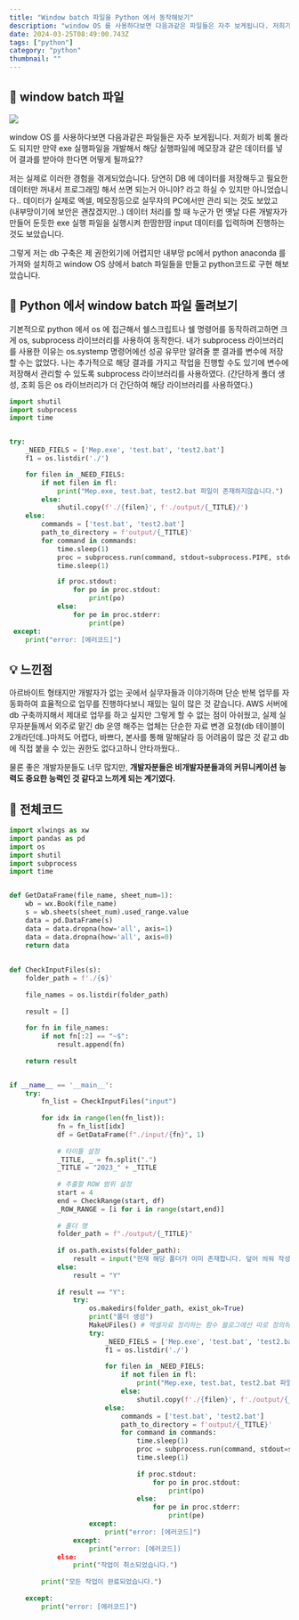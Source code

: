 ```yaml
---
title: "Window batch 파일을 Python 에서 동작해보기"
description: "window OS 를 사용하다보면 다음과같은 파일들은 자주 보게됩니다. 저희가 비록 몰라도 되지만 만약 exe 실행파일을 개발해서 해당 실행파일에 메모장과 같은 데이터를 넣어 결과를 받아야 한다면 어떻게 될까요??"
date: 2024-03-25T08:49:00.743Z
tags: ["python"]
category: "python"
thumbnail: ""
---
```



## 🤔 window batch 파일

![](/images/5fcc278e-72bc-4f77-bb40-4018993d3834-image.png)

window OS 를 사용하다보면 다음과같은 파일들은 자주 보게됩니다. 저희가 비록 몰라도 되지만 만약 exe 실행파일을 개발해서 해당 실행파일에 메모장과 같은 데이터를 넣어 결과를 받아야 한다면 어떻게 될까요??

저는 실제로 이러한 경험을 겪게되었습니다. 당연히 DB 에 데이터를 저장해두고 필요한 데이터만 꺼내서 프로그래밍 해서 쓰면 되는거 아니야? 라고 하실 수 있지만 아니었습니다.. 데이터가 실제로 엑셀, 메모장등으로 실무자의 PC에서만 관리 되는 것도 보았고 (내부망이기에 보안은 괜찮겠지만..) 데이터 처리를 할 때 누군가 먼 옛날 다른 개발자가 만들어 둔듯한 exe 실행 파일을 실행시켜 한땀한땀 input 데이터를 입력하며 진행하는 것도 보았습니다.

그렇게 저는 db 구축은 제 권한외기에 어렵지만 내부망 pc에서 python anaconda 를 가져와 설치하고 window OS 상에서 batch 파일들을 만들고 python코드로 구현 해보았습니다.


## 👀 Python 에서 window batch 파일 돌려보기
기본적으로 python 에서 os 에 접근해서 쉘스크립트나 쉘 명령어를 동작하려고하면 크게 os, subprocess 라이브러리를 사용하여 동작한다. 내가 subprocess 라이브러리를 사용한 이유는 os.systemp 명령어에선 성공 유무만 알려줄 뿐 결과를 변수에 저장할 수는 없었다. 나는 추가적으로 해당 결과를 가지고 작업을 진행할 수도 있기에 변수에 저장해서 관리할 수 있도록 subprocess 라이브러리를 사용하였다.
(간단하게 폴더 생성, 조회 등은 os 라이브러리가 더 간단하여 해당 라이브러리를 사용하였다.)



```python
import shutil
import subprocess
import time


try:
    _NEED_FIELS = ['Mep.exe', 'test.bat', 'test2.bat']
    f1 = os.listdir('./')

    for filen in _NEED_FIELS:
        if not filen in fl:
            print("Mep.exe, test.bat, test2.bat 파일이 존재하지않습니다.")
        else:
            shutil.copy(f'./{filen}', f'./output/{_TITLE}/')
    else:
        commands = ['test.bat', 'test2.bat']
        path_to_directory = f'output/{_TITLE}'
        for command in commands:
            time.sleep(1)
            proc = subprocess.run(command, stdout=subprocess.PIPE, stderr=subprocess.PIPE, shell=True, cwd=path_to_directory)
            time.sleep(1)

			if proc.stdout:
            	for po in proc.stdout:
                	print(po)
            else:
            	for pe in proc.stderr:
                	print(pe)
 except:
 	print("error: [에러코드]")

```





## 💡 느낀점
아르바이트 형태지만 개발자가 없는 곳에서 실무자들과 이야기하며 단순 반복 업무를 자동화하여 효율적으로 업무를 진행하다보니 재밌는 일이 많은 것 같습니다. AWS 서버에 db 구축까지해서 제대로 업무를 하고 싶지만 그렇게 할 수 없는 점이 아쉬웠고, 실제 실무자분들께서 외주로 맡긴 db 운영 해주는 업체는 단순한 자료 변경 요청(db 테이블이 2개라던데..)마저도 어렵다, 바쁘다, 본사를 통해 말해달라 등 어려움이 많은 것 같고 db 에 직접 붙을 수 있는 권한도 없다고하니 안타까웠다..

물론 좋은 개발자분들도 너무 많지만, **개발자분들은 비개발자분들과의 커뮤니케이션 능력도 중요한 능력인 것 같다고 느끼게 되는 계기였다.**



## 🔭 전체코드
```python
import xlwings as xw
import pandas as pd
import os
import shutil
import subprocess
import time


def GetDataFrame(file_name, sheet_num=1):
	wb = wx.Book(file_name)
    s = wb.sheets(sheet_num).used_range.value
    data = pd.DataFrame(s)
    data = data.dropna(how='all', axis=1)
    data = data.dropna(how='all', axis=0)
    return data
    
    
def CheckInputFiles(s):
	folder_path = f'./{s}'
    
    file_names = os.listdir(folder_path)
    
    result = []
    
    for fn in file_names:
    	if not fn[:2] == "~$":
        	result.append(fn)
    
    return result


if __name__ == '__main__':
	try:
    	fn_list = CheckInputFiles("input")
        
        for idx in range(len(fn_list)):
            fn = fn_list[idx]
            df = GetDataFrame(f"./input/{fn}", 1)
            
            # 타이틀 설정
            _TITLE, _ = fn.split(".")
            _TITLE = "2023_" + _TITLE
            
            # 추출할 ROW 범위 설정
            start = 4
            end = CheckRange(start, df)
            _ROW_RANGE = [i for i in range(start,end)]
            
            # 폴더 명
            folder_path = f"./output/{_TITLE}"
            
            if os.path.exists(folder_path):
            	result = input("현재 해당 폴더가 이미 존재합니다. 덮어 씌워 작성하시겠습니까? (Y/N)")
            else:
            	result = "Y"
               
            if result == "Y":
            	try:
                	os.makedirs(folder_path, exist_ok=True)
                    print("폴더 생성")
                    MakeUFiles() # 엑셀자료 정리하는 함수 블로그에선 따로 정의하지 않음
                    try:
                    	_NEED_FIELS = ['Mep.exe', 'test.bat', 'test2.bat']
                        f1 = os.listdir('./')
                        
                        for filen in _NEED_FIELS:
                        	if not filen in fl:
                            	print("Mep.exe, test.bat, test2.bat 파일이 존재하지않습니다.")
                            else:
                            	shutil.copy(f'./{filen}', f'./output/{_TITLE}/')
                        else:
                        	commands = ['test.bat', 'test2.bat']
                            path_to_directory = f'output/{_TITLE}'
                            for command in commands:
                            	time.sleep(1)
                                proc = subprocess.run(command, stdout=subprocess.PIPE, stderr=subprocess.PIPE, shell=True, cwd=path_to_directory)
                                time.sleep(1)
                                
                                if proc.stdout:
                                	for po in proc.stdout:
                                    	print(po)
                                else:
                                	for pe in proc.stderr:
                                    	print(pe)
                    except:
                    	print("error: [에러코드]")
                except:
                	print("error: [에러코드])
            else:
            	print("작업이 취소되었습니다.")
        
        print("모든 작업이 완료되었습니다.")
                                    
	except:
    	print("error: [에러코드]")
```